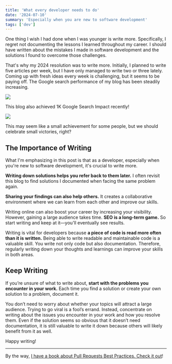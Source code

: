 ```yaml
---
title: 'What every developer needs to do'
date: '2024-07-10'
summary: 'Especially when you are new to software development'
tags: ['dev']
---
```


One thing I wish I had done when I was younger is write more. Specifically, I regret not documenting the lessons I learned throughout my career. I should have written about the mistakes I made in software development and the solutions I found to overcome those challenges.

That's why my 2024 resolution was to write more. Initially, I planned to write five articles per week, but I have only managed to write two or three lately. Coming up with fresh ideas every week is challenging, but it seems to be paying off. The Google search performance of my blog has been steadily increasing.

![](/static/images/articles/google-search-performance-2024-01.png.webp)

This blog also achieved 1K Google Search Impact recently!

![](/static/images/articles/google-search-impact-1k.png.webp)

This may seem like a small achievement for some people, but we should celebrate small victories, right?

## The Importance of Writing

What I'm emphasizing in this post is that as a developer, especially when you're new to software development, it's crucial to write more.

**Writing down solutions helps you refer back to them later.** I often revisit this blog to find solutions I documented when facing the same problem again.

**Sharing your findings can also help others.** It creates a collaborative environment where we can learn from each other and improve our skills.

Writing online can also boost your career by increasing your visibility. However, gaining a large audience takes time. **SEO is a long-term game.** So start writing and keep at it—you'll eventually see results.

Writing is vital for developers because **a piece of code is read more often than it is written.** Being able to write readable and maintainable code is a valuable skill. You write not only code but also documentation. Therefore, regularly writing down your thoughts and learnings can improve your skills in both areas.

## Keep Writing

If you’re unsure of what to write about, **start with the problems you encounter in your work.** Each time you find a solution or create your own solution to a problem, document it.

You don’t need to worry about whether your topics will attract a large audience. Trying to go viral is a fool’s errand. Instead, concentrate on writing about the issues you encounter in your work and how you resolve them. Even if the solution seems so obvious that it doesn’t need documentation, it is still valuable to write it down because others will likely benefit from it as well.

Happy writing!

---

By the way, [I have a book about Pull Requests Best Practices. Check it out](https://pr.nico.fyi)!
